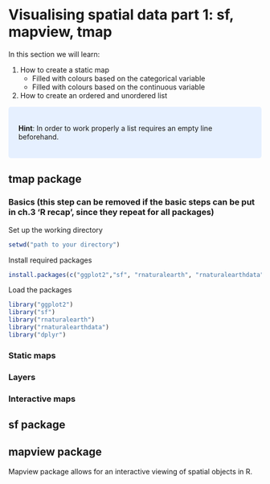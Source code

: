 # Visualising spatial data part 1: sf, mapview, tmap {#visualising-1}

In this section we will learn:

1. How to create a static map 
    + Filled with colours based on the categorical variable
    + Filled with colours based on the continuous variable
2. How to create an ordered and unordered list

<style>
div.blue { background-color:#e6f0ff; border-radius: 5px; padding: 20px;}
</style>
<div class = "blue">
**Hint**: In order to work properly a list requires an empty line beforehand.
</div>

## tmap package
### Basics (this step can be removed if the basic steps can be put in ch.3 'R recap', since they repeat for all packages)
Set up the working directory 
```r
setwd("path to your directory")
```
Install required packages
```r
install.packages(c("ggplot2","sf", "rnaturalearth", "rnaturalearthdata"))
```
Load the packages
```r
library("ggplot2")
library("sf")
library("rnaturalearth")
library("rnaturalearthdata")
library("dplyr")
```

### Static maps

### Layers
### Interactive maps

## sf package 

## mapview package
Mapview package allows for an interactive viewing of spatial objects in R.

